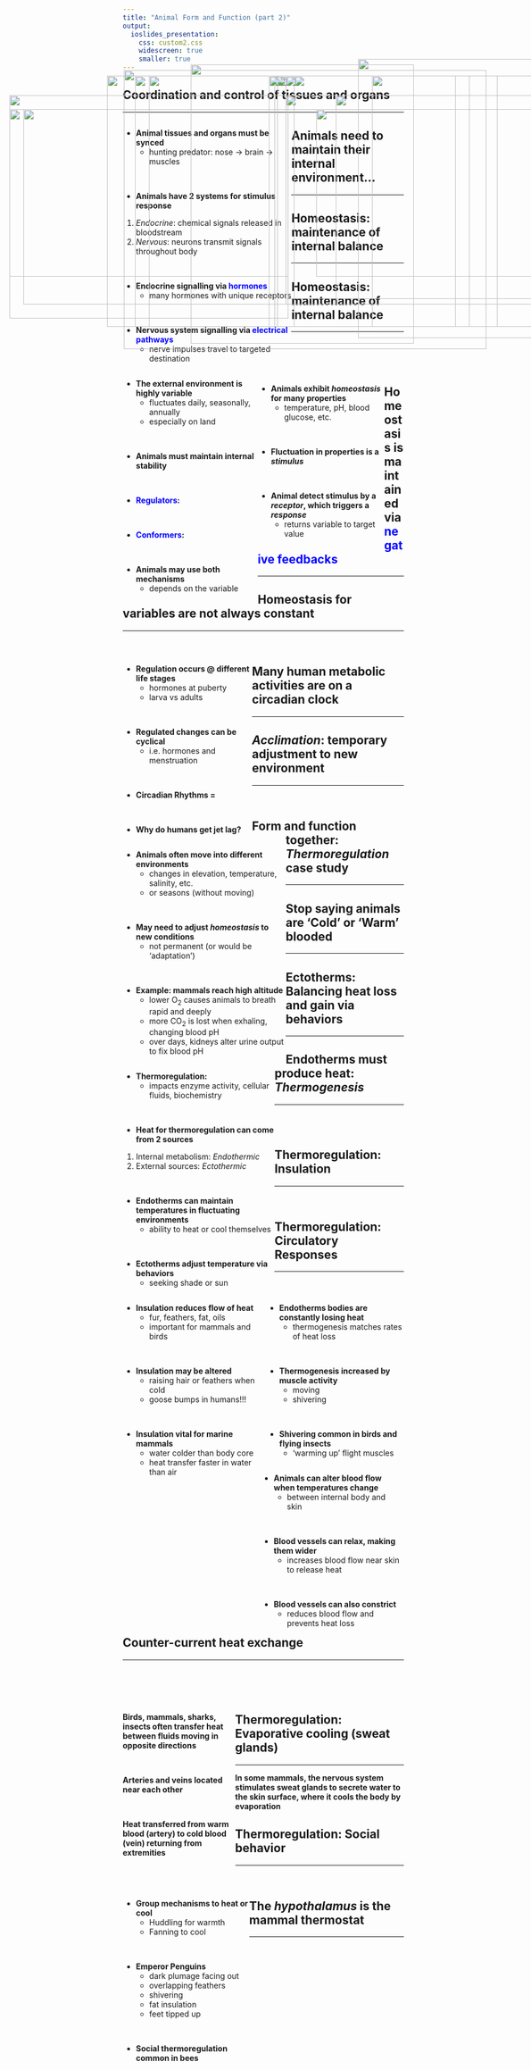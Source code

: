 ```yaml
---
title: "Animal Form and Function (part 2)"
output: 
  ioslides_presentation:
    css: custom2.css
    widescreen: true
    smaller: true
---
```


<!-- ## How can japenese macaques live in the snow and the jungle? -->
<!-- <hr> -->

<!-- <IMG STYLE="position:absolute; TOP:190px; LEFT:250px; WIDTH:600px; HEIGHT:450px" SRC="images/monkeys.jpg"> -->

<!-- ## Animal form and function hash-tags -->
<!-- <hr> -->
<!-- <br/> -->

<!-- * **This lecture will cover animal function, by examining the mechanisms of homeostasis.** -->

<!-- <br/> -->

<!-- * **#Homeostasis** -->

<!-- <br/> -->


<!-- * **#CircadianClocks** -->

<!-- <br/> -->


<!-- * **#ThermoregulationBasics** -->

## Coordination and control of tissues and organs
<hr>

<div style="float: left; width: 60%;">

* **Animal tissues and organs must be synced**
    + hunting predator: nose &rarr; brain &rarr; muscles

<br/>

* **Animals have 2 systems for stimulus response**
1. *Endocrine*: chemical signals released in bloodstream
2. *Nervous*: neurons transmit signals throughout body

<br/>

* **Endocrine signalling via <span style="color:blue">hormones</span>**
    + many hormones with unique receptors
    
<br/>

* **Nervous system signalling via <span style="color:blue">electrical pathways</span>**
    + nerve impulses travel to targeted destination

</div>

<IMG STYLE="position:absolute; TOP:160px; LEFT:650px; WIDTH:375px; HEIGHT:500px" SRC="images/signals.jpg">

## Animals need to maintain their internal environment...
<hr>

<div style="float: left; width: 48%;">

* **The external environment is highly variable**
    + fluctuates daily, seasonally, annually
    + especially on land

<br/>

* **Animals must maintain internal stability**
    
<br/>

* **<span style="color:blue">Regulators</span>: **

<br/>

* **<span style="color:blue">Conformers</span>: **

<br/>  
    
* **Animals may use both mechanisms**
    + depends on the variable
    
</div>

<IMG STYLE="position:absolute; TOP:190px; LEFT:500px; WIDTH:600px; HEIGHT:450px" SRC="images/regulators.jpg">

## Homeostasis: maintenance of internal balance
<hr>

<IMG STYLE="position:absolute; TOP:170px; LEFT:350px; WIDTH:400px; HEIGHT:500px" SRC="images/room.jpg">

## Homeostasis: maintenance of internal balance
<hr>
<br/>
<br/>
<br/>

<div style="float: left; width: 45%;">

* **Animals exhibit *homeostasis* for many properties**
    + temperature, pH, blood glucose, etc. 

<br/>

* **Fluctuation in properties is a *stimulus* **

<br/>

* **Animal detect stimulus by a *receptor*, which triggers a *response* **
    + returns variable  to target value
 
</div>

<IMG STYLE="position:absolute; TOP:190px; LEFT:505px; WIDTH:560px; HEIGHT:450px" SRC="images/glucose.jpg">

## Homeostasis is maintained via <span style="color:blue">negative feedbacks</span>
<hr>

<IMG STYLE="position:absolute; TOP:180px; LEFT:230px; WIDTH:650px; HEIGHT:500px" SRC="images/negativefeed.png">

## Homeostasis for variables are not always constant
<hr>
<br/>

<div style="float: left; width: 46%;">

* **Regulation occurs @ different life stages**
    + hormones at puberty
    + larva vs adults

<br/>

* **Regulated changes can be cyclical**
    + i.e. hormones and menstruation

<br/>

* **Circadian Rhythms = **

<br/>

* **Why do humans get jet lag?**

</div>

<IMG STYLE="position:absolute; TOP:225px; LEFT:520px; WIDTH:550px; HEIGHT:375px" SRC="images/circadian.jpg">

## Many human metabolic activities are on a circadian clock
<hr>

<IMG STYLE="position:absolute; TOP:190px; LEFT:250px; WIDTH:600px; HEIGHT:450px" SRC="images/circadian2.jpg">

## *Acclimation*: temporary adjustment to new environment
<hr>
<br/>

<IMG STYLE="position:absolute; TOP:190px; LEFT:675px; WIDTH:350px; HEIGHT:450px" SRC="images/acclimate.jpg">

<div style="float: left; width: 58%;">

* **Animals often move into different environments**
    + changes in elevation, temperature, salinity, etc. 
    + or seasons (without moving)

<br/>

* **May need to adjust *homeostasis* to new conditions**
    + not permanent (or would be 'adaptation')
    
<br/>
 
* **Example: mammals reach high altitude**
    + lower O~2~ causes animals to breath rapid and deeply
    + more CO~2~ is lost when exhaling, changing blood pH
    + over days, kidneys alter urine output to fix blood pH

</div>

## Form and function together: *Thermoregulation* case study
<hr>

<div style="float: left; width: 54%;">

* **Thermoregulation: **
    + impacts enzyme activity, cellular fluids, biochemistry
    
<br/>   
    
* **Heat for thermoregulation can come from 2 sources**
1. Internal metabolism: *Endothermic*
2. External sources: *Ectothermic*

<br/> 

* **Endotherms can maintain temperatures in fluctuating environments**
    + ability to heat or cool themselves
    
<br/> 

* **Ectotherms adjust temperature via behaviors**
    + seeking shade or sun

</div>

<IMG STYLE="position:absolute; TOP:225px; LEFT:610px; WIDTH:475px; HEIGHT:375px" SRC="images/endoecto.jpg">

## Stop saying animals are 'Cold' or 'Warm' blooded
<hr>

<IMG STYLE="position:absolute; TOP:190px; LEFT:200px; WIDTH:700px; HEIGHT:450px" SRC="images/coldblood.jpg">

## Ectotherms: Balancing heat loss and gain via behaviors
<hr>

<IMG STYLE="position:absolute; TOP:190px; LEFT:275px; WIDTH:550px; HEIGHT:450px" SRC="images/heatexchange.jpg">

## Endotherms must produce heat: *Thermogenesis*
<hr>
<br/>
<br/>

<div style="float: right; width: 49%;">

* **Endotherms bodies are constantly losing heat**
    + thermogenesis matches rates of heat loss
    
<br/>
 
* **Thermogenesis increased by muscle activity**
    + moving
    + shivering
 
<br/>
 
* **Shivering common in birds and flying insects**
    + 'warming up' flight muscles

</div>

<IMG STYLE="position:absolute; TOP:225px; LEFT:25px; WIDTH:500px; HEIGHT:400px" SRC="images/chicadee.jpg">
    
## Thermoregulation: Insulation
<hr>
<br/>

<div style="float: left; width: 49%;">

* **Insulation reduces flow of heat**
    + fur, feathers, fat, oils
    + important for mammals and birds

<br/>

* **Insulation may be altered**
    + raising hair or feathers when cold
    + goose bumps in humans!!!

<br/>

* **Insulation vital for marine mammals**
    + water colder than body core
    + heat transfer faster in water than air

</div>

<IMG STYLE="position:absolute; TOP:190px; LEFT:535px; WIDTH:550px; HEIGHT:450px" SRC="images/blubber.png">

## Thermoregulation: Circulatory Responses
<hr>
<br/>
<br/>

<div style="float: left; width: 50%;">

* **Animals can alter blood flow when temperatures change**
    + between internal body and skin
    
<br/>

* **Blood vessels can relax, making them wider**
    + increases blood flow near skin to release heat
    
<br/>

* **Blood vessels can also constrict**
    + reduces blood flow and prevents heat loss

</div>

<IMG STYLE="position:absolute; TOP:190px; LEFT:520px; WIDTH:550px; HEIGHT:400px" SRC="images/vaso.jpg">

## Counter-current heat exchange
<hr>
<br/>
<br/>
<br/>

<div style="float: left; width: 40%;">

**Birds, mammals, sharks, insects often transfer heat between fluids moving in opposite directions**

<br/>

**Arteries and veins located near each other**

<br/>

**Heat transferred from warm blood (artery) to cold blood (vein) returning from extremities** 

</div>

<IMG STYLE="position:absolute; TOP:190px; LEFT:500px; WIDTH:550px; HEIGHT:450px" SRC="images/counter.jpg">

## Thermoregulation: Evaporative cooling (sweat glands)
<hr>
**In some mammals, the nervous system stimulates sweat glands to secrete water to the skin surface, where it cools the body by evaporation**
<IMG STYLE="position:absolute; TOP:250px; LEFT:50px; WIDTH:1000px; HEIGHT:350px" SRC="images/sweat.png">

## Thermoregulation: Social behavior
<hr>
<br/>

<div style="float: left; width: 45%;">

* **Group mechanisms to heat or cool**
    + Huddling for warmth
    + Fanning to cool

<br/>

* **Emperor Penguins**
    + dark plumage facing out
    + overlapping feathers
    + shivering 
    + fat insulation
    + feet tipped up

<br/>
    
* **Social thermoregulation common in bees**

</div>

<IMG STYLE="position:absolute; TOP:190px; LEFT:490px; WIDTH:600px; HEIGHT:450px" SRC="images/penguin.jpg">

## The *hypothalamus* is the mammal thermostat
<hr>

<IMG STYLE="position:absolute; TOP:250px; LEFT:25px; WIDTH:500px; HEIGHT:300px" SRC="images/hypo1.jpg">

<IMG STYLE="position:absolute; TOP:250px; LEFT:575px; WIDTH:500px; HEIGHT:300px" SRC="images/hypo2.jpg">
